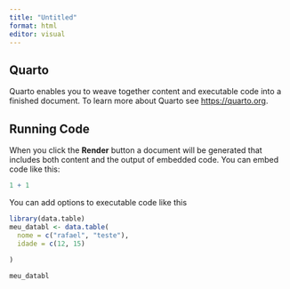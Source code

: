 ```yaml
---
title: "Untitled"
format: html
editor: visual
---
```


## Quarto

Quarto enables you to weave together content and executable code into a finished document. To learn more about Quarto see <https://quarto.org>.

## Running Code

When you click the **Render** button a document will be generated that includes both content and the output of embedded code. You can embed code like this:

```r
1 + 1
```

You can add options to executable code like this

```r
library(data.table)
meu_databl <- data.table(
  nome = c("rafael", "teste"),
  idade = c(12, 15)
  
)
```

```r
meu_databl
```
